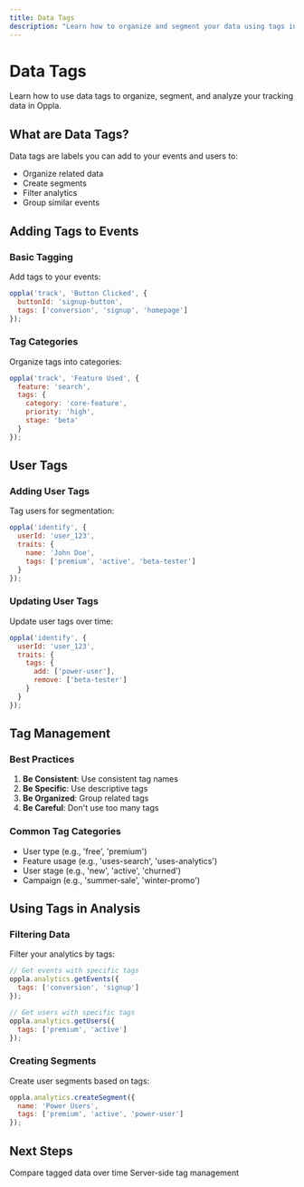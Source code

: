 ```yaml
---
title: Data Tags
description: "Learn how to organize and segment your data using tags in Oppla"
---
```


# Data Tags

Learn how to use data tags to organize, segment, and analyze your tracking data in Oppla.

## What are Data Tags?

Data tags are labels you can add to your events and users to:

- Organize related data
- Create segments
- Filter analytics
- Group similar events

## Adding Tags to Events

### Basic Tagging

Add tags to your events:

```javascript
oppla('track', 'Button Clicked', {
  buttonId: 'signup-button',
  tags: ['conversion', 'signup', 'homepage']
});
```

### Tag Categories

Organize tags into categories:

```javascript
oppla('track', 'Feature Used', {
  feature: 'search',
  tags: {
    category: 'core-feature',
    priority: 'high',
    stage: 'beta'
  }
});
```

## User Tags

### Adding User Tags

Tag users for segmentation:

```javascript
oppla('identify', {
  userId: 'user_123',
  traits: {
    name: 'John Doe',
    tags: ['premium', 'active', 'beta-tester']
  }
});
```

### Updating User Tags

Update user tags over time:

```javascript
oppla('identify', {
  userId: 'user_123',
  traits: {
    tags: {
      add: ['power-user'],
      remove: ['beta-tester']
    }
  }
});
```

## Tag Management

### Best Practices

1. **Be Consistent**: Use consistent tag names
2. **Be Specific**: Use descriptive tags
3. **Be Organized**: Group related tags
4. **Be Careful**: Don't use too many tags

### Common Tag Categories

- User type (e.g., 'free', 'premium')
- Feature usage (e.g., 'uses-search', 'uses-analytics')
- User stage (e.g., 'new', 'active', 'churned')
- Campaign (e.g., 'summer-sale', 'winter-promo')

## Using Tags in Analysis

### Filtering Data

Filter your analytics by tags:

```javascript
// Get events with specific tags
oppla.analytics.getEvents({
  tags: ['conversion', 'signup']
});

// Get users with specific tags
oppla.analytics.getUsers({
  tags: ['premium', 'active']
});
```

### Creating Segments

Create user segments based on tags:

```javascript
oppla.analytics.createSegment({
  name: 'Power Users',
  tags: ['premium', 'active', 'power-user']
});
```

## Next Steps

<CardGroup cols={2}>
  <Card
    title="Compare"
    icon="chart-line"
    href="/analytics/compare"
  >
    Compare tagged data over time
  </Card>
  <Card
    title="Node Client"
    icon="server"
    href="/analytics/node-client"
  >
    Server-side tag management
  </Card>
</CardGroup> 